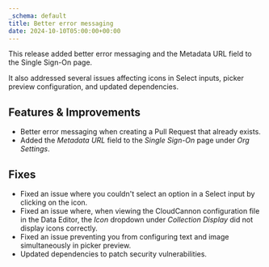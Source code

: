 ```yaml
---
_schema: default
title: Better error messaging
date: 2024-10-10T05:00:00+00:00
---
```

This release added better error messaging and the Metadata URL field to the Single Sign-On page.

It also addressed several issues affecting icons in Select inputs, picker preview configuration, and updated dependencies.

## Features & Improvements

* Better error messaging when creating a Pull Request that already exists.
* Added the *Metadata URL* field to the *Single Sign-On* page under *Org Settings*.

## Fixes

* Fixed an issue where you couldn't select an option in a Select input by clicking on the icon.
* Fixed an issue where, when viewing the CloudCannon configuration file in the Data Editor, the *Icon* dropdown under *Collection Display* did not display icons correctly.
* Fixed an issue preventing you from configuring text and image simultaneously in picker preview.
* Updated dependencies to patch security vulnerabilities.